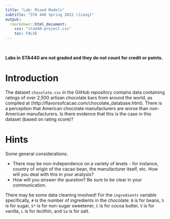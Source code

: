 ---
title: "Lab: Mixed Models"
subtitle: "STA 440 Spring 2022 (Jiang)"
output:
  rmarkdown::html_document:
    css: "sta440-project.css"
    toc: FALSE
---
<br>

**Labs in STA440 are not graded and they do not count for credit or points.** 

# Introduction

The dataset `chocolate.csv` in the GitHub repository contains data containing
ratings of over 2,500 artisan chocolate bars from around the world, as compiled
at (http://flavorsofcacao.com/chocolate_database.html). There is a perception 
that American chocolate manufacturers are worse than non-American manufacturers.
Is there evidence that this is the case in this dataset (based on rating score)?

# Hints

Some general considerations:

- There may be non-independence on a variety of levels - for instance, 
country of origin of the cacao bean, the manufacturer itself, etc. How will
you deal with this in your analysis?
- How will you *answer the question*? Be sure to be clear in your communication.

There may be some data cleaning involved! For the `ingredients` variable 
specifically, `#` is the number of ingredients in the chocolate: `B` is for
beans, `S` is for sugar, `S*` is for non-sugar sweetener, `C` is for cocoa
butter, `V` is for vanilla, `L` is for lecithin, and `Sa` is for salt.